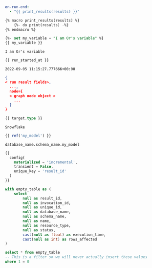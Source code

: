 
```yml dbt_project.yml
on-run-end:
  - "{{ print_results(results) }}"
```


```sql print_results.sql
{% macro print_results(results) %}
    {%- do print(results) -%}
{% endmacro %}
```


```sql 
{%- set my_variable = "I am Or's variable" %}
{{ my_variable }}
```

```shell 
I am Or's variable
```

```sql 
{{ run_started_at }}
```

```shell 
2022-09-05 11:15:27.777666+00:00
```

```json {{ results }}
{
< run result fields>, 
  ...,
  node={   
  < graph node object >
    ...
  }
}
```

```sql 
{{ target.type }}
```

```shell 
Snowflake
```


```sql 
{{ ref('my_model') }}
```

```shell 
database_name.schema_name.my_model
```

```sql dbt_run_results.sql
{{
  config(
    materialized = 'incremental',
    transient = False,
    unique_key = 'result_id'
  )
}}

with empty_table as (
    select
        null as result_id,
        null as invocation_id,
        null as unique_id,
        null as database_name,
        null as schema_name,
        null as name,
        null as resource_type,
        null as status,
        cast(null as float) as execution_time,
        cast(null as int) as rows_affected
)

select * from empty_table
-- This is a filter so we will never actually insert these values
where 1 = 0
```